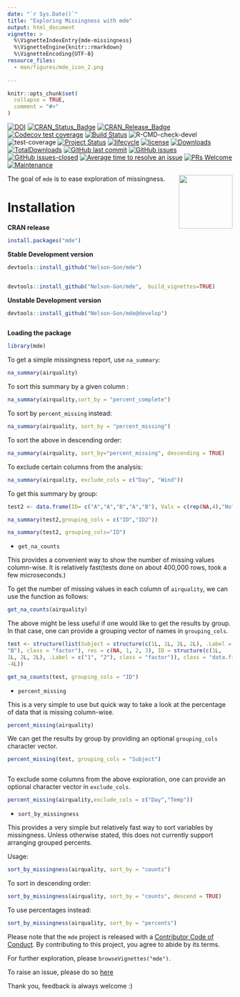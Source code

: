 ```yaml
---
date: "`r Sys.Date()`"
title: "Exploring Missingness with mde"
output: html_document
vignette: >
  %\VignetteIndexEntry{mde-missingness}
  %\VignetteEngine{knitr::rmarkdown}
  %\VignetteEncoding{UTF-8}
resource_files:
  - man/figures/mde_icon_2.png
 
---
```




```r
knitr::opts_chunk$set(
  collapse = TRUE,
  comment = "#>"
)
```



<!-- badges: start -->
[![DOI](https://zenodo.org/badge/DOI/10.5281/zenodo.3890659.svg)](https://doi.org/10.5281/zenodo.3890659)
[![CRAN_Status_Badge](https://r-pkg.org/badges/version/mde)](https://cran.r-project.org/package=mde)
[![CRAN\_Release\_Badge](https://www.r-pkg.org/badges/version-ago/mde)](https://CRAN.R-project.org/package=mde) 
[![Codecov test coverage](https://codecov.io/gh/Nelson-Gon/mde/branch/master/graph/badge.svg)](https://codecov.io/gh/Nelson-Gon/mde?branch=master)
[![Build Status](https://travis-ci.com/Nelson-Gon/mde.png?branch=master)](https://travis-ci.com/Nelson-Gon/mde)
![R-CMD-check-devel](https://github.com/Nelson-Gon/mde/workflows/R-CMD-check-devel/badge.svg)
![test-coverage](https://github.com/Nelson-Gon/mde/workflows/test-coverage/badge.svg)
[![Project Status](https://www.repostatus.org/badges/latest/active.svg)](https://www.repostatus.org/) 
[![lifecycle](https://img.shields.io/badge/lifecycle-maturing-blue.svg)](https://lifecycle.r-lib.org/articles/stages.html)
[![license](https://img.shields.io/badge/license-GPL--3-blue.svg)](https://www.gnu.org/licenses/gpl-3.0.en.html)
[![Downloads](https://cranlogs.r-pkg.org/badges/mde)](https://cran.r-project.org/package=mde)
[![TotalDownloads](https://cranlogs.r-pkg.org/badges/grand-total/mde?color=green)](https://cran.r-project.org/package=mde)
[![GitHub last commit](https://img.shields.io/github/last-commit/Nelson-Gon/mde.svg)](https://github.com/Nelson-Gon/mde/commits/master)
[![GitHub issues](https://img.shields.io/github/issues/Nelson-Gon/mde.svg)](https://GitHub.com/Nelson-Gon/mde/issues/)
[![GitHub issues-closed](https://img.shields.io/github/issues-closed/Nelson-Gon/mde.svg)](https://GitHub.com/Nelson-Gon/mde/issues?q=is%3Aissue+is%3Aclosed)
[![Average time to resolve an issue](https://isitmaintained.com/badge/resolution/Nelson-Gon/mde.svg)](https://isitmaintained.com/project/Nelson-Gon/mde "Average time to resolve an issue")
[![PRs Welcome](https://img.shields.io/badge/PRs-welcome-brightgreen.svg?style=flat-square)](https://makeapullrequest.com)
[![Maintenance](https://img.shields.io/badge/Maintained%3F-yes-green.svg)](https://GitHub.com/Nelson-Gon/mde/graphs/commit-activity)
<!-- badges: end -->

<img src='https://github.com/Nelson-Gon/mde/blob/master/man/figures/mde_icon_2.png?raw=true' align="right" height="120" width="120"/>

The goal of `mde` is to ease exploration of missingness.  


# Installation


 **CRAN release**


```r

install.packages("mde")


```

 **Stable Development version**


```r

devtools::install_github("Nelson-Gon/mde")


devtools::install_github("Nelson-Gon/mde",  build_vignettes=TRUE)

```

 **Unstable Development version**

```r

devtools::install_github("Nelson-Gon/mde@develop")



```



**Loading the package**

```r

library(mde)

```




To get a simple missingness report, use `na_summary`:


```r

na_summary(airquality)

```


To sort this summary by a given column :

```r

na_summary(airquality,sort_by = "percent_complete")

```

To sort by `percent_missing` instead:

```r
na_summary(airquality, sort_by = "percent_missing")

```

To sort the above in descending order:

```r
na_summary(airquality, sort_by="percent_missing", descending = TRUE)

```
To exclude certain columns from the analysis:

```r

na_summary(airquality, exclude_cols = c("Day", "Wind"))

```


To get this summary by group:

```r

test2 <- data.frame(ID= c("A","A","B","A","B"), Vals = c(rep(NA,4),"No"),ID2 = c("E","E","D","E","D"))

na_summary(test2,grouping_cols = c("ID","ID2"))

```

```r

na_summary(test2, grouping_cols="ID")


```

* `get_na_counts`

This provides a convenient way to show the number of missing values column-wise. It is relatively fast(tests done on about 400,000 rows, took a few microseconds.)

To get the number of missing values in each column of `airquality`, we can use the function as follows:

```r

get_na_counts(airquality)


```

The above might be less useful if one would like to get the results by group. In that case, one can provide a grouping vector of names in `grouping_cols`. 


```r

test <- structure(list(Subject = structure(c(1L, 1L, 2L, 2L), .Label = c("A", 
"B"), class = "factor"), res = c(NA, 1, 2, 3), ID = structure(c(1L, 
1L, 2L, 2L), .Label = c("1", "2"), class = "factor")), class = "data.frame", row.names = c(NA, 
-4L))

get_na_counts(test, grouping_cols = "ID")


```

* `percent_missing`

This is a very simple to use but quick way to take a look at the percentage of data that is missing column-wise.


```r


percent_missing(airquality)


```

We can get the results by group by providing an optional `grouping_cols` character vector. 

```r

percent_missing(test, grouping_cols = "Subject")



```


To exclude some columns from the above exploration, one can provide an optional character vector in `exclude_cols`.


```r

percent_missing(airquality,exclude_cols = c("Day","Temp"))


```

* `sort_by_missingness`

This provides a very simple but relatively fast way to sort variables by missingness. Unless otherwise stated, this does not currently support arranging grouped percents.

Usage:

```r


sort_by_missingness(airquality, sort_by = "counts")


```

To sort in descending order:

```r

sort_by_missingness(airquality, sort_by = "counts", descend = TRUE)

```

To use percentages instead:

```r

sort_by_missingness(airquality, sort_by = "percents")

```


Please note that the `mde` project is released with a
[Contributor Code of Conduct](https://github.com/Nelson-Gon/mde/blob/master/.github/CODE_OF_CONDUCT.md).
By contributing to this project, you agree to abide by its terms.


For further exploration, please `browseVignettes("mde")`. 


To raise an issue, please do so [here](https://github.com/Nelson-Gon/mde/issues)

Thank you, feedback is always welcome :)

